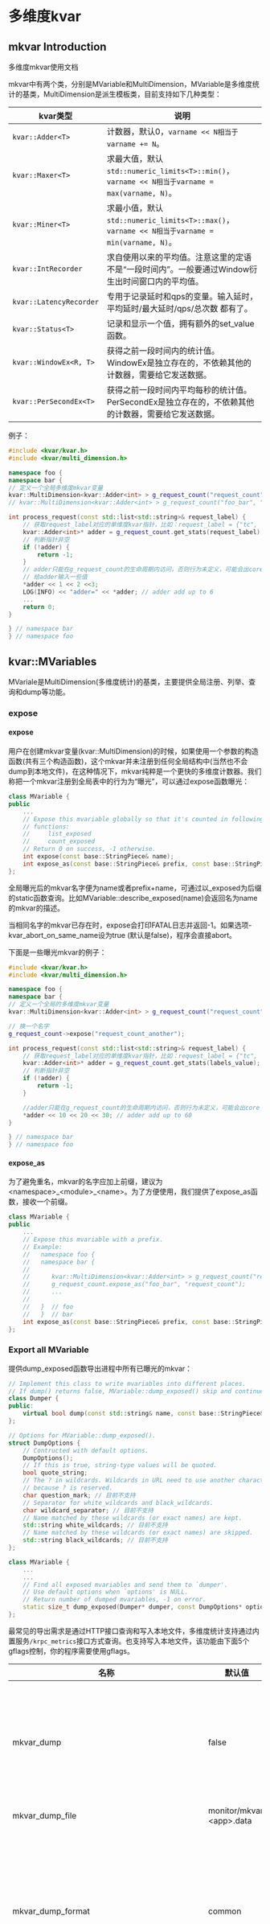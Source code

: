 # 多维度kvar

## mkvar Introduction

多维度mkvar使用文档

mkvar中有两个类，分别是MVariable和MultiDimension，MVariable是多维度统计的基类，MultiDimension是派生模板类，目前支持如下几种类型：

| kvar类型 | 说明 |
| ------ | ------ |
| `kvar::Adder<T>` | 计数器，默认0，`varname << N相当于varname += N`。 |
| `kvar::Maxer<T>` | 求最大值，默认`std::numeric_limits<T>::min()`，`varname << N相当于varname = max(varname, N)`。 |
| `kvar::Miner<T>` | 求最小值，默认`std::numeric_limits<T>::max()`，`varname << N相当于varname = min(varname, N)`。 |
| `kvar::IntRecorder` | 求自使用以来的平均值。注意这里的定语不是“一段时间内”。一般要通过Window衍生出时间窗口内的平均值。 |
| `kvar::LatencyRecorder` | 专用于记录延时和qps的变量。输入延时，平均延时/最大延时/qps/总次数 都有了。 |
| `kvar::Status<T>` | 记录和显示一个值，拥有额外的set_value函数。 |
| `kvar::WindowEx<R, T>` | 获得之前一段时间内的统计值。WindowEx是独立存在的，不依赖其他的计数器，需要给它发送数据。 |
| `kvar::PerSecondEx<T>` | 获得之前一段时间内平均每秒的统计值。PerSecondEx是独立存在的，不依赖其他的计数器，需要给它发送数据。 |

例子：
```c++
#include <kvar/kvar.h>
#include <kvar/multi_dimension.h>

namespace foo {
namespace bar {
// 定义一个全局多维度mkvar变量
kvar::MultiDimension<kvar::Adder<int> > g_request_count("request_count", {"idc", "method", "status"});
// kvar::MultiDimension<kvar::Adder<int> > g_request_count("foo_bar", "request_count", {"idc", "method", "status"});

int process_request(const std::list<std::string>& request_label) {
    // 获取request_label对应的单维度kvar指针，比如：request_label = {"tc", "get", "200"}
    kvar::Adder<int>* adder = g_request_count.get_stats(request_label);
    // 判断指针非空
    if (!adder) {
        return -1;
    }
    // adder只能在g_request_count的生命周期内访问，否则行为未定义，可能会出core
    // 给adder输入一些值
    *adder << 1 << 2 <<3;
    LOG(INFO) << "adder=" << *adder; // adder add up to 6
    ...
    return 0;
}

} // namespace bar
} // namespace foo
```

## kvar::MVariables
MVariale是MultiDimension(多维度统计)的基类，主要提供全局注册、列举、查询和dump等功能。

### expose

#### expose

用户在创建mkvar变量(kvar::MultiDimension)的时候，如果使用一个参数的构造函数(共有三个构造函数)，这个mkvar并未注册到任何全局结构中(当然也不会dump到本地文件)，在这种情况下，mkvar纯粹是一个更快的多维度计数器。我们称把一个mkvar注册到全局表中的行为为“曝光”，可以通过expose函数曝光：

```c++
class MVariable {
public
    ...
    // Expose this mvariable globally so that it's counted in following
    // functions:
    //     list_exposed
    //     count_exposed
    // Return 0 on success, -1 otherwise.
    int expose(const base::StringPiece& name);
    int expose_as(const base::StringPiece& prefix, const base::StringPiece& name);
};
```

全局曝光后的mkvar名字便为name或者prefix+name，可通过以_exposed为后缀的static函数查询。比如MVariable::describe_exposed(name)会返回名为name的mkvar的描述。

当相同名字的mkvar已存在时，expose会打印FATAL日志并返回-1。如果选项-kvar_abort_on_same_name设为true (默认是false)，程序会直接abort。

下面是一些曝光mkvar的例子：
```c++
#include <kvar/kvar.h>
#include <kvar/multi_dimension.h>

namespace foo {
namespace bar {
// 定义一个全局的多维度mkvar变量
kvar::MultiDimension<kvar::Adder<int> > g_request_count("request_count", {"idc", "method", "status"});

// 换一个名字
g_request_count->expose("request_count_another");

int process_request(const std::list<std::string>& request_label) {
    // 获取request_label对应的单维度kvar指针，比如：request_label = {"tc", "get", "200"}
    kvar::Adder<int>* adder = g_request_count.get_stats(labels_value);
    // 判断指针非空
    if (!adder) {
        return -1;
    }

    //adder只能在g_request_count的生命周期内访问，否则行为未定义，可能会出core
    *adder << 10 << 20 << 30; // adder add up to 60
}

} // namespace bar
} // namespace foo
```

#### expose_as

为了避免重名，mkvar的名字应加上前缀，建议为\<namespace\>\_\<module\>\_\<name\>。为了方便使用，我们提供了expose_as函数，接收一个前缀。
```c++
class MVariable {
public
    ...
    // Expose this mvariable with a prefix.
    // Example:
    //   namespace foo {
    //   namespace bar {
    //
    //      kvar::MultiDimension<kvar::Adder<int> > g_request_count("request_count", {"idc", "method", "status"});
    //      g_request_count.expose_as("foo_bar", "request_count");
    //      ...
    //
    //   }  // foo
    //   }  // bar
    int expose_as(const base::StringPiece& prefix, const base::StringPiece& name);
};
```

### Export all MVariable
提供dump_exposed函数导出进程中所有已曝光的mkvar：

```c++
// Implement this class to write mvariables into different places.
// If dump() returns false, MVariable::dump_exposed() skip and continue dump.
class Dumper {
public:
    virtual bool dump(const std::string& name, const base::StringPiece& description) = 0;
};

// Options for MVariable::dump_exposed().
struct DumpOptions {
    // Contructed with default options.
    DumpOptions();
    // If this is true, string-type values will be quoted.
    bool quote_string;
    // The ? in wildcards. Wildcards in URL need to use another character
    // because ? is reserved.
    char question_mark; // 目前不支持
    // Separator for white_wildcards and black_wildcards.
    char wildcard_separator; // 目前不支持
    // Name matched by these wildcards (or exact names) are kept.
    std::string white_wildcards; // 目前不支持
    // Name matched by these wildcards (or exact names) are skipped.
    std::string black_wildcards; // 目前不支持
};

class MVariable {
    ...
    ...
    // Find all exposed mvariables and send them to `dumper'.
    // Use default options when `options' is NULL.
    // Return number of dumped mvariables, -1 on error.
    static size_t dump_exposed(Dumper* dumper, const DumpOptions* options);
};
```

最常见的导出需求是通过HTTP接口查询和写入本地文件，多维度统计支持通过内置服务`/krpc_metrics`接口方式查询。也支持写入本地文件，该功能由下面5个gflags控制，你的程序需要使用gflags。

| 名称 | 默认值 | 描述 |
| ------ | ------ | ------ |
| mkvar_dump |false	| Create a background thread dumping(shares the same thread as kvar_dump) all mkvar periodically, all kvar_dump_* flags are not effective when this flag is off |
| mkvar_dump_file | monitor/mkvar.\<app\>.data | Dump mkvar into this file |
| mkvar_dump_format	| common | Dump mkvar write format common：文本格式，Key和Value用冒号分割(和目前的单维度dump文件格式一致) prometheus：文本格式，Key和Value用空格分开protobuf：二进制格式，暂时不支持|
| kvar_dump_interval | 10 |Seconds between consecutive dump |
| mkvar_dump_prefix | \<app\> | Every dumped name starts with this prefix |
| kvar_max_dump_multi_dimension_metric_number | 0 | 最多导出的mkvar的kvar个数，默认是0，即不导出任何mkvar |

用户可在程序启动前加上对应的gflags。

>当mkvar_dump=true并且mkvar_dump_file不为空时，程序会启动一个后台导出线程以kvar_dump_interval指定的间隔更新mkvar_dump_file，其中包含所有的多维统计项mkvar。

比如我们把所有的gflags修改为下表：
| 名称 | 默认值 | 描述 |
| ------ | ------ | ------ |
| mkvar_dump |true	| Create a background thread dumping(shares the same thread as kvar_dump) all mkvar periodically, all kvar_dump_* flags are not effective when this flag is off |
| mkvar_dump_file | monitor/mkvar.\<app\>.data | Dump mkvar into this file |
| mkvar_dump_format	| common | Dump mkvar write format common：文本格式，Key和Value用冒号分割(和目前的单维度dump文件格式一致)  prometheus：文本格式，Key和Value用空格分开protobuf：二进制格式，暂时不支持|
| kvar_dump_interval | 10 |Seconds between consecutive dump |
| mkvar_dump_prefix | mkvar | Every dumped name starts with this prefix |
| kvar_max_dump_multi_dimension_metric_number | 2000 | 最多导出的mkvar的kvar个数，默认是0，即不导出任何mkvar |

导出的本地文件为monitor/mkvar.\<app\>.data：
```
mkvar_test_concurrent_write_and_read{idc=idc3,method=method6,status=status40} : 76896
mkvar_test_concurrent_write_and_read{idc=idc5,method=method6,status=status36} : 147910
mkvar_test_concurrent_write_and_read{idc=idc5,method=method12,status=status23} : 209270
mkvar_test_concurrent_write_and_read{idc=idc3,method=method1,status=status6} : 116325
mkvar_test_concurrent_write_and_read{idc=idc5,method=method10,status=status29} : 193536
mkvar_test_concurrent_write_and_read{idc=idc5,method=method15,status=status6} : 294726
mkvar_test_concurrent_write_and_read{idc=idc3,method=method2,status=status13} : 136676
mkvar_test_concurrent_write_and_read{idc=idc2,method=method5,status=status49} : 43203
mkvar_test_concurrent_write_and_read{idc=idc5,method=method10,status=status1} : 312499
mkvar_test_concurrent_write_and_read{idc=idc1,method=method10,status=status35} : 35698
```

如果你的程序没有使用krpc，仍需要动态修改gflags（一般不需要），可以调用google::SetCommandLineOption()，如下所示：

```c++
#include <gflags/gflags.h>
...
if (google::SetCommandLineOption("mkvar_dump_format", "prometheus").empty()) {
    LOG(ERROR) << "Fail to set mkvar_dump_format";
    return -1;
}
LOG(INFO) << "Successfully set mkvar_dump_format to prometheus";
```

>请勿直接设置 FLAGS_mkvar_dump_file / FLAGS_mkvar_dump_format / FLAGS_kvar_dump_prefix，如果有需求可以调用google::SetCommandLineOption()方法进行修改。

一方面这些gflag类型都是std::string，直接覆盖是线程不安全的；另一方面不会触发validator（检查正确性的回调），所以也不会启动后台导出线程。


### count
统计相关函数
```c++
class MVariable {
public:
    ...
    // Get number of exposed mvariables
    static size_t count_exposed();
};
```

#### count_exposed

获取目前已经曝光的多维度统计项mkvar的个数，注意：这里是多维度统计项(多维度mkvar变量)，而不是维度数。
```c++
#include <kvar/kvar.h>
#include <kvar/multi_dimension.h>

namespace foo {
namespace bar {
// 定义一个全局的多维度mkvar变量
kvar::MultiDimension<kvar::Adder<int> > g_request_count("request_count", {"idc", "method", "status"});

// 定义另一个全局多维度mkvar变量
kvar::MultiDimension<kvar::Adder<int> > g_psmi_count("psmi_count", {"product", "system", "module", "interface"});

size_t count_exposed() {
    size_t mkvar_count_exposed = kvar::MVariable::count_exposed();
    CHECK_EQ(2, mkvar_count_exposed);
    return mkvar_count_exposed;
}

} // namespace bar
} // namespace foo
```

使用说明
> 一般情况下用不到count_系列统计函数，如果有特殊需求，也不建议频繁调用。


### list
```c++
class MVariable {
public:
    ...
    // Put names of all exposed mkvariable into `names'
    static size_t list_exposed(std::vector<std::string>* names);
};
```

#### list_exposed
获取所有曝光的多维度统计项mkvar名称
```c++
#include <kvar/kvar.h>
#include <kvar/multi_dimension.h>

namespace foo {
namespace bar {
// 定义一个全局的多维度mkvar变量
kvar::MultiDimension<kvar::Adder<int> > g_request_count("request_count", {"idc", "method", "status"});

// 定义另一个全局多维度mkvar变量
kvar::MultiDimension<kvar::Adder<int> > g_psmi_count("psmi_count", {"product", "system", "module", "interface"});

size_t mkvar_list_exposed(std::vector<std::string>* names) {
    if (!names) {
        return -1;
    }

    // clear
    names.clear();
    kvar::MVariable::list_exposed(names);
    // names：[ "request_count", "psmi_count" ]
    CHECK_EQ(2, names->size());
    return names->size();
}

} // namespace bar
} // namespace foo
```

## kvar::MultiDimension

多维度统计的实现，主要提供kvar的获取、列举等功能。

### constructor

有三个构造函数：
```c++
template <typename T>
class MultiDimension : public MVariable {
public:
    // 不建议使用
    explicit MultiDimension(const key_type& labels);

    // 推荐使用
    MultiDimension(const base::StringPiece& name,
                   const key_type& labels);
    // 推荐使用
    MultiDimension(const base::StringPiece& prefix,
                   const base::StringPiece& name,
                   const key_type& labels);
    ...
};
```

**explicit MultiDimension(const key_type& labels)**

* ~~不建议使用~~
* 不会“曝光”多维度统计变量(mkvar)，即没有注册到任何全局结构* 中
* 不会dump到本地文件，即使-kvar_dump=true、-mkvar_dump_file不为空
* mkvar纯粹是一个更快的多维度计数器

**MultiDimension(const base::StringPiece& name, const key_type& labels)**

* **推荐使用**
* 会曝光(调用MVariable::expose(name))，也会注册到全局结构中
* -kvar_dump=true时，会启动一个后台导出线程以kvar_dump_interval指定的时间间隔更新mkvar_dump_file文件

```c++
#include <kvar/kvar.h>
#include <kvar/multi_dimension.h>

namespace foo {
namespace bar {
// 定义一个全局的多维度mkvar变量
kvar::MultiDimension<kvar::Adder<int> > g_request_count("request_count", {"idc", "method", "status"});

} // namespace bar
} // namespace foo
```

**MultiDimension(const base::StringPiece& prefix, const base::StringPiece& name, const key_type& labels)**
* **推荐使用**
* 会曝光(调用MVariable::expose_as(prefix, name))，也会注册到全局结构中
* -kvar_dump=true时，会启动一个后台导出线程以kvar_dump_interval指定的时间间隔更新mkvar_dump_file文件

```c++
#include <kvar/kvar.h>
#include <kvar/multi_dimension.h>

namespace foo {
namespace bar {
// 定义一个全局的多维度mkvar变量
kvar::MultiDimension<kvar::Adder<int> > g_request_count("foo_bar", "request_count", {"idc", "method", "status"});

} // namespace bar
} // namespace foo
```

### stats
```c++
template <typename T>
class MultiDimension : public MVariable {
public:
    ...

    // Get real kvar pointer object
    // Return real kvar pointer(Not NULL) on success, NULL otherwise.
    T* get_stats(const std::list<std::string>& labels_value);
};
```

#### get_stats
根据指定label获取对应的单维度统计项kvar
```c++
#include <kvar/kvar.h>
#include <kvar/multi_dimension.h>

namespace foo {
namespace bar {
// 定义一个全局的多维度mkvar变量
kvar::MultiDimension<kvar::Adder<int> > g_request_count("request_count", {"idc", "method", "status"});

int get_request_count(const std::list<std::string>& request_label) {
    // 获取request_label对应的单维度kvar指针，比如：request_label = {"tc", "get", "200"}
    kvar::Adder<int> *request_adder = g_request_count.get_stats(request_label);
    // 判断指针非空
    if (!request_adder) {
        return -1;
    }

    // request_adder只能在g_request_count的生命周期内访问，否则行为未定义，可能会出core
    *request_adder << 1;
    return request_adder->get_value();
}

} // namespace bar
} // namespace foo
```

**内部实现逻辑**

判断该label是否已经存在对应的单维度统计项kvar：

* 存在
    * return kvar
* 不存在
    * new kvar()
    * store(kvar)
    * return kvar

**kvar的生命周期**

label对应的单维度统计项kvar存储在多维度统计项(mkvar)中，当mkvar析构的时候会释放自身所有kvar，所以用户必须保证在mkvar的生命周期之内操作kvar，在mkvar生命周期外访问kvar的行为未定义，极有可能出core。

### count
```c++
class MVariable {
public:
    ...

    // Get number of mvariable labels
    size_t count_labels() const;
};

template <typename T>
class MultiDimension : public MVariable {
public:
    ...

    // Get number of stats
    size_t count_stats();
};
```

#### count_labels

获取多维度统计项的labels个数，用户在创建多维度(kvar::MultiDimension)统计项的时候，需要提供类型为`std::list<std::string>`的labels变量，我们提供了count_labels函数，返回labels的长度。

```c++

#include <kvar/kvar.h>
#include <kvar/multi_dimension.h>

namespace foo {
namespace bar {
// 定义一个全局的多维度mkvar变量
kvar::MultiDimension<kvar::Adder<int> > g_request_count("request_count", {"idc", "method", "status"});

size_t count_labels() {
    size_t mkvar_count_labels = g_request_count.count_labels();
    CHECK_EQ(3, mkvar_count_labels);
    return mkvar_count_labels;
}
} // namespace bar
} // namespace foo

```

#### count_stats

获取多维度(kvar::MultiDimension)统计项的维度(stats)数

```c++
#include <kvar/kvar.h>
#include <kvar/multi_dimension.h>

namespace foo {
namespace bar {
// 定义一个全局的多维度mkvar变量
kvar::MultiDimension<kvar::Adder<int> > g_request_count("request_count", {"idc", "method", "status"});

size_t count_stats() {
    // 获取request1对应的单维度mkvar指针，假设request1_labels = {"tc", "get", "200"}
    kvar::Adder<int> *request1_adder = g_request_count.get_stats(request1_labels);
    // 判断指针非空
    if (!request1_adder) {
        return -1;
    }
    // request1_adder只能在g_request_count生命周期内访问，否则行为未定义，可能会出core
    *request1_adder << 1;

    // 获取request2对应的单维度mkvar指针，假设request2_labels = {"nj", "get", "200"}
    kvar::Adder<int> *request2_adder = g_request_count.get_stats(request2_labels);
    // 判断指针非空
    if (!request2_adder) {
        return -1;
    }
    // request2_adder只能在g_request_count生命周期内访问，否则行为未定义，可能会出core
    *request2_adder << 1;


    size_t mkvar_count_stats = g_request_count.count_stats();
    CHECK_EQ(2, mkvar_count_stats);
    return mkvar_count_stats;
}
} // namespace bar
} // namespace foo
```

### list

```c++
template <typename T>
class MultiDimension : public MVariable {
public:
    ...
    // Put all stats labels into `names'
    void list_stats(std::vector<std::list<std::string> >* names);
};
```

#### list_stats
获取一个多维度统计项下所有labels组合列表

```c++
#include <kvar/kvar.h>
#include <kvar/multi_dimension.h>

namespace foo {
namespace bar {
// 定义一个全局的多维度mkvar变量
kvar::MultiDimension<kvar::Adder<int> > g_request_count("request_count", {"idc", "method", "status"});

size_t list_stats(std::vector<std::list<std::string> > *stats_names) {
    if (!stats_names) {
        return -1;
    }

    // clear
    stats_names.clear();

    // 获取request1对应的单维度mkvar指针，假设request1_labels = {"tc", "get", "200"}
    kvar::Adder<int> *request1_adder = g_request_count.get_stats(request1_labels);
    // 判断指针非空
    if (!request1_adder) {
        return -1;
    }

    // 获取request2对应的单维度mkvar指针，假设request2_labels = {"nj", "get", "200"}
    kvar::Adder<int> *request2_adder = g_request_count.get_stats(request2_labels);
    // 判断指针非空
    if (!request2_adder) {
        return -1;
    }

    g_request_count.list_stats(stats_names);
    // labels_names：
    // [
    //      {"tc", "get", "200"},
    //      {"nj", "get", "200"}
    // ]

    CHECK_EQ(2, stats_names.size());
    return stats_names.size();
}

} // namespace bar
} // namespace foo
```

**使用说明**

一般情况下用户不需要获取labels组合列表，如果有特殊需求，也不建议频繁调用，否则可能影响get_stats的写入性能。

### template

#### kvar::Adder
顾名思义，用于累加
```c++
#include <kvar/kvar.h>
#include <kvar/multi_dimension.h>

namespace foo {
namespace bar {
// 定义一个全局的多维度mkvar变量
kvar::MultiDimension<kvar::Adder<int> > g_request_cost("request_count", {"idc", "method", "status"});

int request_cost_total(const std::list<std::string>& request_labels) {
    // 获取request对应的单维度mkvar指针，假设request_labels = {"tc", "get", "200"}
    kvar::Adder<int>* cost_add = g_request_cost.get_stats(request_labels);
    // 判断指针非空
    if (!cost_add) {
        return -1;
    }
    // cost_add只能在g_request_cost生命周期内访问，否则行为未定义，可能会出core
    *cost_add << 1 << 2 << 3 << 4;
    CHECK_EQ(10, cost_add->get_value());
    return cost_add->get_value();
}

} // namespace bar
} // namespace foo
```

#### kvar::Maxer
用于取最大值，运算符为std::max
```c++
#include <kvar/kvar.h>
#include <kvar/multi_dimension.h>

namespace foo {
namespace bar {
// 定义一个全局的多维度mkvar变量
kvar::MultiDimension<kvar::Maxer<int> > g_request_cost("request_cost", {"idc", "method", "status"});

int request_cost_max(const std::list<std::string>& request_labels) {
    // 获取request对应的单维度mkvar指针，假设request_labels = {"tc", "get", "200"}
    kvar::Maxer<int>* cost_max = g_request_cost.get_stats(request_labels);
    // 判断指针非空
    if (!cost_max) {
        return -1;
    }

    // cost_max只能在g_request_cost生命周期内访问，否则行为未定义，可能会出core
    *cost_max << 1 << 2 << 3 << 4;
    CHECK_EQ(4, cost_max->get_value());
    return cost_max->get_value();
}

} // namespace bar
} // namespace foo
```

#### kvar::Miner
用于取最小值，运算符为std::min
```c++
#include <kvar/kvar.h>
#include <kvar/multi_dimension.h>

namespace foo {
namespace bar {
// 定义一个全局的多维度mkvar变量
kvar::MultiDimension<kvar::Miner<int> > g_request_cost("request_cost", {"idc", "method", "status"});

int request_cost_min(const std::list<std::string>& request_labels) {
    // 获取request对应的单维度mkvar指针，假设request_labels = {"tc", "get", "200"}
    kvar::Miner<int>* cost_min = g_request_cost.get_stats(request_labels);
    // 判断指针非空
    if (!cost_min) {
        return -1;
    }

    // cost_min只能在g_request_cost生命周期内访问，否则行为未定义，可能会出core
    *cost_min << 1 << 2 << 3 << 4;
    CHECK_EQ(1, cost_min->get_value());
    return cost_min->get_value();
}

} // namespace bar
} // namespace foo
```

#### kvar::IntRecorder
用于计算平均值。
```c++
#include <kvar/kvar.h>
#include <kvar/multi_dimension.h>

namespace foo {
namespace bar {
// 定义一个全局的多维度mkvar变量
kvar::MultiDimension<kvar::IntRecorder> g_request_cost("request_cost", {"idc", "method", "status"});

int request_cost_avg(const std::list<std::string>& request_labels) {
    // 获取request对应的单维度mkvar指针，假设request_labels = {"tc", "get", "200"}
    kvar::IntRecorder* cost_avg = g_request_cost.get_stats(request_labels);
    // 判断指针非空
    if (!cost_avg) {
        return -1;
    }

    // cost_avg只能在g_request_cost生命周期内访问，否则行为未定义，可能会出core
    *cost_avg << 1 << 3 << 5;
    CHECK_EQ(3, cost_avg->get_value());
    return cost_avg->get_value();
}

} // namespace bar
} // namespace foo
```

#### kvar::LatencyRecorder
专用于计算latency和qps的计数器。只需填入latency数据，就能获取latency / max_latency / qps / count，统计窗口是kvar_dump_interval。
```c++
#include <kvar/kvar.h>
#include <kvar/multi_dimension.h>

namespace foo {
namespace bar {
// 定义一个全局的多维度mkvar变量
kvar::MultiDimension<kvar::LatencyRecorder> g_request_cost("request_cost", {"idc", "method", "status"});

void request_cost_latency(const std::list<std::string>& request_labels) {
    // 获取request对应的单维度mkvar指针，假设request_labels = {"tc", "get", "200"}
    kvar::LatencyRecorder* cost_latency = g_request_cost.get_stats(request_labels);
    // 判断指针非空
    if (!cost_latency) {
        return -1;
    }

    // cost_latency只能在g_request_cost生命周期内访问，否则行为未定义，可能会出core
    *cost_latency << 1 << 2 << 3 << 4 << 5 << 6 << 7;

    // 获取latency
    int64_t request_cost_latency = cost_latency->latency();
    // 获取max_latency
    int64_t request_cost_max_latency = cost_latency->max_latency();
    // 获取qps
    int64_t request_cost_qps = cost_latency->qps();
    // 获取count
    int64_t request_cost_count = cost_latency->count();
}

} // namespace bar
} // namespace foo
```

#### kvar::Status
记录和显示一个值，拥有额外的set_value函数。
```c++
#include <kvar/kvar.h>
#include <kvar/multi_dimension.h>

namespace foo {
namespace bar {
// 定义一个全局的多维度mkvar变量
kvar::MultiDimension<kvar::Status<int> > g_request_cost("request_cost", {"idc", "method", "status"});

void request_cost(const std::list<std::string>& request_labels) {
    // 获取request对应的单维度mkvar指针，假设request_labels = {"tc", "get", "200"}
    kvar::Status<int>* cost_status = g_request_cost.get_stats(request_labels);
    // 判断指针非空
    if (!cost_status) {
        return -1;
    }

    // cost_status只能在g_request_cost生命周期内访问，否则行为未定义，可能会出core
    cost_status->set_value(5);
    CHECK_EQ(5, cost_status->get_value());
}

} // namespace bar
} // namespace foo
```

#### kvar::WindowEx
获得之前一段时间内的统计值。
```c++
#include <kvar/kvar.h>
#include <kvar/window.h>
#include <kvar/multi_dimension.h>

namespace foo {
namespace bar {
// 定义一个全局的多维度mkvar变量
kvar::MultiDimension<kvar::WindowEx<kvar::Adder<int>, 60>> sum_minute("sum_minute", {"idc", "method", "status"});

void Record(const std::list<std::string>& request_labels, int num) {
    // 获取request对应的单维度mkvar指针，假设request_labels = {"tc", "get", "200"}
    kvar::WindowEx<kvar::Adder<int>, 60>* status = sum_minute.get_stats(request_labels);
    // status只能在sum_minute生命周期内访问，否则行为未定义，可能会出core
    *status << num;
}

} // namespace bar
} // namespace foo
```

#### kvar::PerSecondEx
获得之前一段时间内平均每秒的统计值。
```c++
#include <kvar/kvar.h>
#include <kvar/window.h>
#include <kvar/multi_dimension.h>

namespace foo {
namespace bar {
// 定义一个全局的多维度mkvar变量
kvar::MultiDimension<kvar::PerSecondEx<kvar::Adder<int>>> sum_per_second("sum_per_second", {"idc", "method", "status"});

void Record(const std::list<std::string>& request_labels, int num) {
    // 获取request对应的单维度mkvar指针，假设request_labels = {"tc", "get", "200"}
    kvar::PerSecondEx<kvar::Adder<int>>* status = sum_per_second.get_stats(request_labels);
    // status只能在sum_per_second生命周期内访问，否则行为未定义，可能会出core
    *status << num;
}

} // namespace bar
} // namespace foo
```
